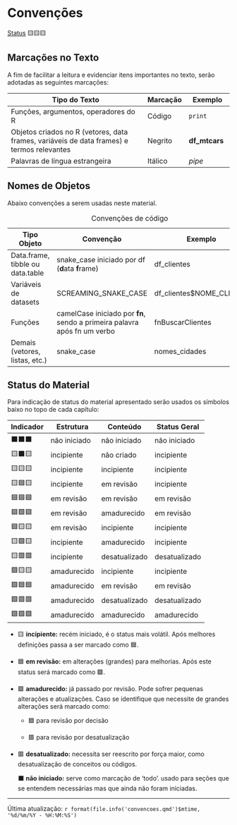 # Convenções {.unnumbered}

[Status](convencoes.html#status-do-material) 🟨🟨🟨

## Marcações no Texto

A fim de facilitar a leitura e evidenciar itens importantes no texto, serão adotadas as seguintes marcações:

| Tipo do Texto                           | Marcação | Exemplo     |
|-----------------------------------------|----------|-------------|
| Funções, argumentos, operadores do R    | Código   | `print`     |
| Objetos criados no R (vetores, data frames, variáveis de data frames) e termos relevantes | Negrito  | **df_mtcars** |
| Palavras de língua estrangeira          | Itálico  | *pipe*   |

## Nomes de Objetos

Abaixo convenções a serem usadas neste material.

| Tipo Objeto                      | Convenção                                                                | Exemplo                   |
|----------------------------------|--------------------------------------------------------------------------|---------------------------|
| Data.frame, tibble ou data.table | snake_case iniciado por df (**d**ata **f**rame)                          | df_clientes               |
| Variáveis de datasets            | SCREAMING_SNAKE_CASE                                                     | df_clientes\$NOME_CLIENTE |
| Funções                          | camelCase iniciado por **fn**, sendo a primeira palavra após fn um verbo | fnBuscarClientes          |
| Demais (vetores, listas, etc.)   | snake_case                                                               | nomes_cidades             |

: Convenções de código

## Status do Material

Para indicação de status do material apresentado serão usados os símbolos baixo no topo de cada capítulo:

| Indicador | Estrutura    | Conteúdo      | Status Geral  |
|-----------|--------------|---------------|---------------|
| ⬛⬛⬛    | não iniciado | não iniciado  | não iniciado  |
| 🟨⬛🟨    | incipiente   | não criado    | incipiente    |
| 🟨🟨🟨    | incipiente   | incipiente    | incipiente    |
| 🟨🟦🟨    | incipiente   | em revisão    | incipiente    |
| 🟦🟦🟦    | em revisão   | em revisão    | em revisão    |
| 🟦🟩🟦    | em revisão   | amadurecido   | em revisão    |
| 🟦🟨🟨    | em revisão   | incipiente    | incipiente    |
| 🟨🟩🟨    | incipiente   | amadurecido   | incipiente    |
| 🟨🟥🟥    | incipiente   | desatualizado | desatualizado |
| 🟩🟨🟨    | amadurecido  | incipiente    | incipiente    |
| 🟩🟦🟦    | amadurecido  | em revisão    | em revisão    |
| 🟩🟥🟥    | amadurecido  | desatualizado | desatualizado |
| 🟩🟩🟩    | amadurecido  | amadurecido   | amadurecido   |

-   🟨 **incipiente:** recém iniciado, é o status mais volátil. Após melhores definições passa a ser marcado como 🟦.

-   🟦 **em revisão:** em alterações (grandes) para melhorias. Após este status será marcado como 🟩.

-   🟩 **amadurecido:** já passado por revisão. Pode sofrer pequenas alterações e atualizações. Caso se identifique que necessite de grandes alterações será marcado como:

    -   🟦 para revisão por decisão

    -   🟥 para revisão por desatualização

-   🟥 **desatualizado:** necessita ser reescrito por força maior, como desatualização de conceitos ou códigos.

    ⬛ **não iniciado:** serve como marcação de 'todo'. usado para seções que se entendem necessárias mas que ainda não foram iniciadas.

------------------------------------------------------------------------

Última atualização: `r format(file.info('convencoes.qmd')$mtime, '%d/%m/%Y - %H:%M:%S')`
